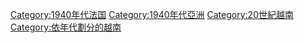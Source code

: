 [[Category:1940年代法国|Category:1940年代法国]]
[[Category:1940年代亞洲|Category:1940年代亞洲]]
[[Category:20世紀越南|Category:20世紀越南]]
[[Category:依年代劃分的越南|Category:依年代劃分的越南]]